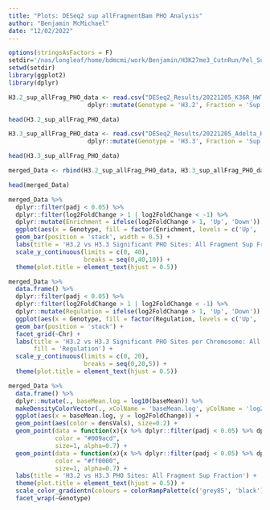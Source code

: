 ```yaml
---
title: "Plots: DESeq2 sup allFragmentBam PHO Analysis"
author: "Benjamin McMichael"
date: "12/02/2022"
---
```


```r
options(stringsAsFactors = F)
setdir='/nas/longleaf/home/bdmcmi/work/Benjamin/H3K27me3_CutnRun/Pel_Sup_IgGcon_Analysis_20221202/Merged_DESeq2_Short_Fragment_Analysis'
setwd(setdir)
library(ggplot2)
library(dplyr)

```

```r

H3.2_sup_allFrag_PHO_data <- read.csv("DESeq2_Results/20221205_K36R_HWT_sup_IgGcon_DESeq2_allFragBam_PHO_results.csv", header=T, stringsAsFactors = F) %>%
                      dplyr::mutate(Genotype = 'H3.2', Fraction = 'Sup')

head(H3.2_sup_allFrag_PHO_data)

```

```r

H3.3_sup_allFrag_PHO_data <- read.csv("DESeq2_Results/20221205_Adelta_H33BK36R_sup_IgGcon_DESeq2_allFragBam_PHO_results.csv", header=T, stringsAsFactors = F) %>%
                      dplyr::mutate(Genotype = 'H3.3', Fraction = 'Sup')

head(H3.3_sup_allFrag_PHO_data)

```

```r

merged_Data <- rbind(H3.2_sup_allFrag_PHO_data, H3.3_sup_allFrag_PHO_data)

head(merged_Data)

```

```r

merged_Data %>%
  dplyr::filter(padj < 0.05) %>% 
  dplyr::filter(log2FoldChange > 1 | log2FoldChange < -1) %>%
  dplyr::mutate(Enrichment = ifelse(log2FoldChange > 1, 'Up', 'Down')) %>%
  ggplot(aes(x = Genotype, fill = factor(Enrichment, levels = c('Up', 'Down')))) +
  geom_bar(position = 'stack', width = 0.5) +
  labs(title = 'H3.2 vs H3.3 Significant PHO Sites: All Fragment Sup Fraction', y = 'PHO Sites', x  = 'Genotype', fill='Enrichment') +
  scale_y_continuous(limits = c(0, 40),
                     breaks = seq(0,40,10)) +
  theme(plot.title = element_text(hjust = 0.5))

```

```r
  
merged_Data %>%
  data.frame() %>%
  dplyr::filter(padj < 0.05) %>% 
  dplyr::filter(log2FoldChange > 1 | log2FoldChange < -1) %>%
  dplyr::mutate(Regulation = ifelse(log2FoldChange > 1, 'Up', 'Down')) %>%
  ggplot(aes(x = Genotype, fill = factor(Regulation, levels = c('Up', 'Down')))) +
  geom_bar(position = 'stack') +
  facet_grid(~Chr) +
  labs(title = 'H3.2 vs H3.3 Significant PHO Sites per Chromosome: All Fragment Sup Fraction', y = 'PHO Sites',x  = 'Genotype', 
       fill = 'Regulation') +
  scale_y_continuous(limits = c(0, 20),
                     breaks = seq(0,20,5)) +
  theme(plot.title = element_text(hjust = 0.5)) 

```

```r

merged_Data %>%
  data.frame() %>%
  dplyr::mutate(., baseMean.log = log10(baseMean)) %>%
  makeDensityColorVector(., xColName = 'baseMean.log', yColName = 'log2FoldChange', n = 200) %>%
  ggplot(aes(x = baseMean.log, y = log2FoldChange)) + 
  geom_point(aes(color = densVals), size=0.2) +
  geom_point(data = function(x){x %>% dplyr::filter(padj < 0.05) %>% dplyr::filter(log2FoldChange > 1)},
             color = "#009acd", 
             size=1, alpha=0.7) +
  geom_point(data = function(x){x %>% dplyr::filter(padj < 0.05) %>% dplyr::filter(log2FoldChange < -1)},
             color = "#ff0000", 
             size=1, alpha=0.7) +
  labs(title = 'H3.2 vs H3.3 PHO Sites: All Fragment Sup Fraction') +
  theme(plot.title = element_text(hjust = 0.5)) +
  scale_color_gradientn(colours = colorRampPalette(c('grey85', 'black'))(100)) +
  facet_wrap(~Genotype)

```
